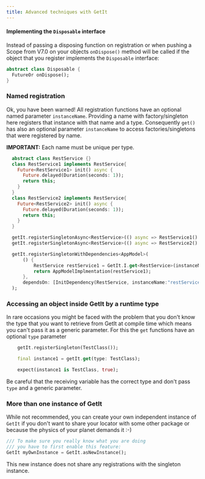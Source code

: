 ```yaml
---
title: Advanced techniques with GetIt
---
```


#### Implementing the `Disposable` interface

Instead of passing a disposing function on registration or when pushing a Scope from V7.0 on your objects `onDispose()` method will be called
if the object that you register implements the `Disposable` interface:

```dart
abstract class Disposable {
  FutureOr onDispose();
}
```

### Named registration

Ok, you have been warned! All registration functions have an optional named parameter `instanceName`. Providing a name with factory/singleton here registers that instance with that name and a type. Consequently `get()` has also an optional parameter `instanceName` to access
factories/singletons that were registered by name.

**IMPORTANT:** Each name must be unique per type.

```dart
  abstract class RestService {}
  class RestService1 implements RestService{
    Future<RestService1> init() async {
      Future.delayed(Duration(seconds: 1));
      return this;
    }
  }
  class RestService2 implements RestService{
    Future<RestService2> init() async {
      Future.delayed(Duration(seconds: 1));
      return this;
    }
  }

  getIt.registerSingletonAsync<RestService>(() async => RestService1().init(), instanceName : "restService1");
  getIt.registerSingletonAsync<RestService>(() async => RestService2().init(), instanceName : "restService2");

  getIt.registerSingletonWithDependencies<AppModel>(
      () {
          RestService restService1 = GetIt.I.get<RestService>(instanceName: "restService1");
          return AppModelImplmentation(restService1);
      },
      dependsOn: [InitDependency(RestService, instanceName:"restService1")],
  );
```

### Accessing an object inside GetIt by a runtime type

In rare occasions you might be faced with the problem that you don't know the type that you want to retrieve from GetIt at compile time which means you can't pass it as a generic parameter. For this the `get` functions have an optional `type` parameter

```dart
    getIt.registerSingleton(TestClass());

    final instance1 = getIt.get(type: TestClass);

    expect(instance1 is TestClass, true);
```

Be careful that the receiving variable has the correct type and don't pass `type` and a generic parameter.

### More than one instance of GetIt

While not recommended, you can create your own independent instance of `GetIt` if you don't want to share your locator with some
other package or because the physics of your planet demands it :-)

```dart
/// To make sure you really know what you are doing
/// you have to first enable this feature:
GetIt myOwnInstance = GetIt.asNewInstance();
```

This new instance does not share any registrations with the singleton instance.
